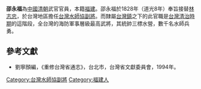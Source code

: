 '''邵永福'''為[[中國|中國]][[清朝|清朝]]武官官員，本籍[[福建|福建]]。邵永福於1828年（道光8年）奉旨接替[[林志忠|林志忠]]，於台灣地區擔任[[台灣水師協|台灣水師協]][[副將|副將]]。而隸屬[[台灣鎮|台灣鎮]]之下的此官職是[[台灣清治時期|台灣清治時期]]的這階段，全台灣的海防軍事層級最高武將，其統帥三標水營，數千名水師兵勇。
{{start box}}
{{s-before|[[林志忠|林志忠]]}}
{{s-title|[[台灣水師協|台灣水師協]][[副將|副將]]|1828年上任}}
{{s-after|[[謝建雍|謝建雍]]}}
{{end box}}

==參考文獻==
*劉寧顏編，《重修台灣省通志》，台北市，台灣省文獻委員會，1994年。

[[Category:台灣水師協副將|Category:台灣水師協副將]]
[[Category:福建人|Category:福建人]]